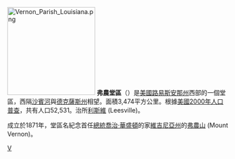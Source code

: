 {{Otheruses|弗農縣|subject=美國路易斯安那州的一個縣|other=同名的縣}}
[[File:Vernon_Parish_Louisiana.png|200px]]
'''弗農堂區'''（{{lang-en|Vernon Parish}}）是[[美國|美國]][[路易斯安那州|路易斯安那州]]西部的一個堂區，西隔[[沙賓河_(美國)|沙賓河]]與[[德克薩斯州|德克薩斯州]]相望。面積3,474平方公里。根據[[美國2000年人口普查|美國2000年人口普查]]，共有人口52,531。治所[[利斯維_(路易斯安那州)|利斯維]] (Leesville)。

成立於1871年，堂區名紀念首任[[美國總統|總統]][[喬治·華盛頓|喬治·華盛頓]]的家[[維吉尼亞州|維吉尼亞州]]的[[弗農山|弗農山]] (Mount Vernon)。

{{路易斯安那州}}

[[Category:路易斯安那州行政區劃|V]]

{{Louisiana-stub}}